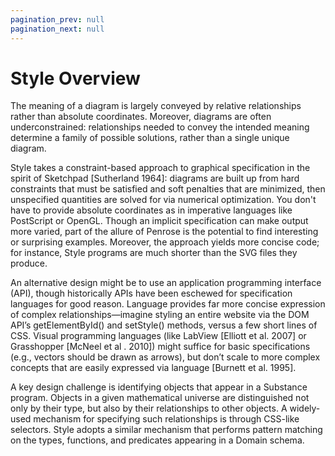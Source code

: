 ```yaml
---
pagination_prev: null
pagination_next: null
---
```


# Style Overview

The meaning of a diagram is largely conveyed by relative relationships rather than absolute coordinates. Moreover, diagrams are often underconstrained: relationships needed to convey the intended meaning determine a family of possible solutions, rather than a single unique diagram.

Style takes a constraint-based approach to graphical specification in the spirit of Sketchpad [Sutherland 1964]: diagrams are built up from hard constraints that must be satisfied and soft penalties that are minimized, then unspecified quantities are solved for via numerical optimization. You don't have to provide absolute coordinates as in imperative languages like PostScript or OpenGL. Though an implicit specification can make output more varied, part of the allure of Penrose is the potential to find interesting or surprising examples. Moreover, the approach yields more concise code; for instance, Style programs are much shorter than the SVG files they produce.

An alternative design might be to use an application programming interface (API), though historically APIs have been eschewed for specification languages for good reason. Language provides far more concise expression of complex relationships—imagine styling an entire website via the DOM API’s getElementById() and setStyle() methods, versus a few short lines of CSS. Visual programming languages (like LabView [Elliott et al. 2007] or Grasshopper [McNeel et al . 2010]) might suffice for basic specifications (e.g., vectors should be drawn as arrows), but don’t scale to more complex concepts that are easily expressed via language [Burnett et al. 1995].

A key design challenge is identifying objects that appear in a Substance program. Objects in a given mathematical universe are distinguished not only by their type, but also by their relationships to other objects. A widely-used mechanism for specifying such relationships is through CSS-like selectors. Style adopts a similar mechanism that performs pattern matching on the types, functions, and predicates appearing in a Domain schema.
